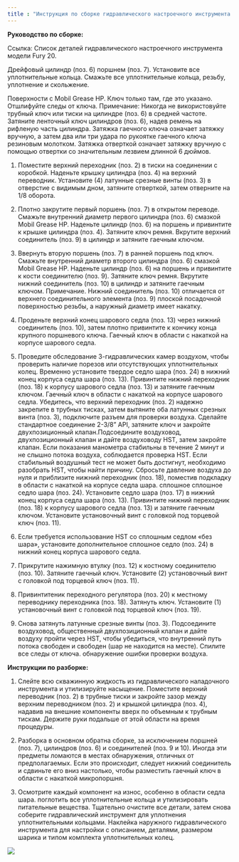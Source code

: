 ```yaml
---
title : "Инструкция по сборке гидравлического настроечного инструмента модели Fury 20"
---
```


**Руководство по сборке:**

Ссылка: Список деталей гидравлического настроечного инструмента модели Fury 20.

Дрейфовый цилиндр (поз. 6) поршнем (поз. 7). Установите все уплотнительные кольца. Смажьте все уплотнительные кольца, резьбу, уплотнение и скольжение.

Поверхности с Mobil Grease HP. Ключ только там, где это указано. Отшлифуйте следы от ключа. Примечание: Никогда не використовуйте трубный ключ или тиски на цилиндре (поз. 6) в средней частоте. Затяните ленточный ключ цилиндров (поз. 6), надев ремень на рифленую часть цилиндра. Затяжка гаечного ключа означает затяжку вручную, а затем два или три удара по рукоятке гаечного ключа резиновым молотком. Затяжка отверткой означает затяжку вручную с помощью отвертки со значительным лезвием длинной 6 дюймов.

1. Поместите верхний переходник (поз. 2) в тиски на соединении с коробкой. Наденьте крышку цилиндра (поз. 4) на верхний переводник. Установите (4) латунные срезные винты (поз. 3) в отверстие с видимым дном, затяните отверткой, затем отверните на 1/8 оборота.

2. Плотно закрутите первый поршень (поз. 7) в открытом переводе. Смажьте внутренний диаметр первого цилиндра (поз. 6) смазкой Mobil Grease HP. Наденьте цилиндр (поз. 6) на поршень и привинтите к крышке цилиндра (поз. 4). Затяните ключ ремня. Вкрутите верхний соединитель (поз. 9) в цилиндр и затяните гаечным ключом.

3. Ввернуть вторую поршень (поз. 7) в ранней поршень под ключ. Смажьте внутренний диаметр второго цилиндра (поз. 6) смазкой Mobil Grease HP. Наденьте цилиндр (поз. 6) на поршень и привинтите к кости соединителю (поз. 9). Затяните ключ ремня. Вкрутите нижний соединитель (поз. 10) в цилиндр и затяните гаечным ключом. Примечание. Нижний соединитель (поз. 10) отличается от верхнего соединительного элемента (поз. 9) плоской посадочной поверхностью резьбы, а наружный диаметр имеет накатку.

4. Проденьте верхний конец шарового седла (поз. 13) через нижний соединитель (поз. 10), затем плотно привинтите к кончику конца крупного поршневого ключа. Гаечный ключ в области с накаткой на корпусе шарового седла.

5. Проведите обследование 3-гидравлических камер воздухом, чтобы проверить наличие порезов или отсутствующих уплотнительных колец. Временно установите твердое седло шара (поз. 24) в нижний конец корпуса седла шара (поз. 13). Привинтите нижний переходник (поз. 18) к корпусу шарового седла (поз. 13) и затяните гаечным ключом. Гаечный ключ в области с накаткой на корпусе шарового седла. Убедитесь, что верхний переходник (поз. 2) надежно закрепите в трубных тисках, затем вытяните оба латунных срезных винта (поз. 3), подключите разъем для проверки воздуха. Сделайте стандартное соединение 2-3/8” API, затяните ключ и закройте двухпозиционный клапан.Подсоедините воздуховод, двухпозиционный клапан и дайте воздуховоду HST, затем закройте клапан. Если показания манометра стабильны в течение 2 минут и не слышно потока воздуха, соблюдается проверка HST. Если стабильный воздушный тест не может быть достигнут, необходимо разобрать HST, чтобы найти причину. Сбросьте давление воздуха до нуля и приблизите нижний переходник (поз. 18), поместив подкладку в области с накаткой на корпусе седла шара. сплошное сплошное седло шара (поз. 24). Установите седло шара (поз. 17) в нижний конец корпуса седла шара (поз. 13). Привинтите нижний переходник (поз. 18) к корпусу шарового седла (поз. 13) и затяните гаечным ключом. Установите установочный винт с головкой под торцевой ключ (поз. 11).

6. Если требуется использование HST со сплошным седлом «без шара», установите дополнительное сплошное седло (поз. 24) в нижний конец корпуса шарового седла.

7. Прикрутите нажимную втулку (поз. 12) к костному соединителю (поз. 10). Затяните гаечный ключ. Установите (2) установочный винт с головкой под торцевой ключ (поз. 11).

8. Привинтитеник переходного регулятора (поз. 20) к местному переводнику переходника (поз. 18). Затянуть ключ. Установите (1) установочный винт с головкой под торцевой ключ (поз. 19).

9. Снова затянуть латунные срезные винты (поз. 3). Подсоедините воздуховод, общественный двухпозиционный клапан и дайте воздуху пройти через HST, чтобы убедиться, что внутренний путь потока свободен и свободен (шар не находится на месте). Спилите все следы от ключа. обнаружение ошибки проверки воздуха.

**Инструкции по разборке:**

1. Слейте всю скважинную жидкость из гидравлического наладочного инструмента и утилизируйте насыщение. Поместите верхний переводник (поз. 2) в трубные тиски и закройте зазор между верхним переводником (поз. 2) и крышкой цилиндра (поз. 4), надавив на внешние компоненты вверх по объемным к трубным тискам. Держите руки подальше от этой области на время процедуры.

2. Разборка в основном обратна сборке, за исключением поршней (поз. 7), цилиндров (поз. 6) и соединителей (поз. 9 и 10). Иногда эти предметы ломаются в местах обнаружения, отличных от предполагаемых. Если это происходит, следует нижний соединитель и сдвиньте его вниз настолько, чтобы разместить гаечный ключ в области с накаткой микропоршня.

3. Осмотрите каждый компонент на износ, особенно в области седла шара. поглотить все уплотнительные кольца и утилизировать питательные вещества. Тщательно очистите все детали, затем снова соберите гидравлический инструмент для уплотнения уплотнительными кольцами. Наклейка наружного гидравлического инструмента для настройки с описанием, деталями, размером шарика и типом комплекта уплотнительных колец.

<img src="./model-fury-10-hydraulic-setting-tool-dimensional-data-specs.png" />